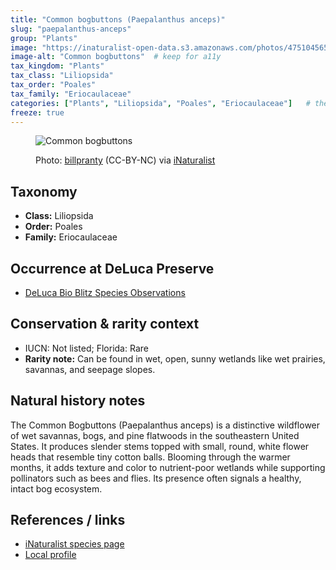 ```yaml
---
title: "Common bogbuttons (Paepalanthus anceps)"
slug: "paepalanthus-anceps"
group: "Plants"
image: "https://inaturalist-open-data.s3.amazonaws.com/photos/475104565/medium.jpg"       # keep for thumbnails
image-alt: "Common bogbuttons"  # keep for a11y
tax_kingdom: "Plants"
tax_class: "Liliopsida"
tax_order: "Poales"
tax_family: "Eriocaulaceae"
categories: ["Plants", "Liliopsida", "Poales", "Eriocaulaceae"]   # these drive the chips + filtering
freeze: true
---
```


<figure class="species-figure">

<img src="https://inaturalist-open-data.s3.amazonaws.com/photos/475104565/medium.jpg" alt="Common bogbuttons" class="species-photo"/>

<figcaption class="photo-credit">

Photo: <a href="https://www.inaturalist.org/people/billpranty">billpranty</a> (CC-BY-NC) via <a href="https://www.inaturalist.org/observations/264590971">iNaturalist</a>

</figcaption>

</figure>

## Taxonomy

-   **Class:** Liliopsida
-   **Order:** Poales
-   **Family:** Eriocaulaceae

## Occurrence at DeLuca Preserve

-   [DeLuca Bio Blitz Species Observations](https://www.inaturalist.org/observations?project_id=191727&subview=table&taxon_id=1445698)

## Conservation & rarity context

-   IUCN: Not listed; Florida: Rare
-   **Rarity note:** Can be found in wet, open, sunny wetlands like wet prairies, savannas, and seepage slopes.

## Natural history notes

The Common Bogbuttons (Paepalanthus anceps) is a distinctive wildflower of wet savannas, bogs, and pine flatwoods in the southeastern United States. It produces slender stems topped with small, round, white flower heads that resemble tiny cotton balls. Blooming through the warmer months, it adds texture and color to nutrient-poor wetlands while supporting pollinators such as bees and flies. Its presence often signals a healthy, intact bog ecosystem.

## References / links

-   [iNaturalist species page](https://www.inaturalist.org/taxa/1445698-Paepalanthus-anceps)
-   [Local profile](https://fsus.ncbg.unc.edu/show-taxon-detail.php?taxonid=1089)
